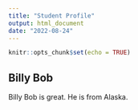 ```yaml
---
title: "Student Profile"
output: html_document
date: "2022-08-24"
---
```


```r
knitr::opts_chunk$set(echo = TRUE)
```

## Billy Bob

Billy Bob is great.  He is from Alaska.